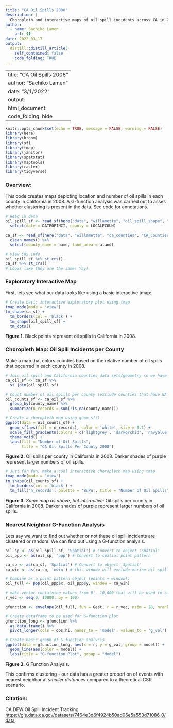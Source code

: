 ```yaml
---
title: "CA Oil Spills 2008"
description: |
  Choropleth and interactive maps of oil spill incidents across CA in 2008.
author:
  - name: Sachiko Lamen
    url: {}
date: 2022-03-17
output:
  distill::distill_article:
    self_contained: false
    code_folding: TRUE
---
```


---
title: "CA Oil Spills 2008"
author: "Sachiko Lamen"
date: "3/1/2022"
output: 
  html_document:
    code_folding: hide
---

```r
knitr::opts_chunk$set(echo = TRUE, message = FALSE, warning = FALSE)
library(here)
library(broom)
library(sf) 
library(tmap) 
library(janitor)
library(spatstat)
library(maptools)
library(raster)
library(tidyverse)
```


### Overview:
This code creates maps depicting location and number of oil spills in each county in California in 2008. A G-function analysis was carried out to asses whether clustering is present in the data. See code for annotations. 

```r
# Read in data
oil_spill_sf <- read_sf(here("data", "willamette", "oil_spill_shape", "Oil_Spill_Incident_Tracking_[ds394].shp")) %>%
  select(date = DATEOFINCI, county = LOCALECOUN)

ca_sf <- read_sf(here("data", "willamette", "ca_counties", "CA_Counties_TIGER2016.shp")) %>%
  clean_names() %>%
  select(county_name = name, land_area = aland)

# View CRS info
oil_spill_sf %>% st_crs()
ca_sf %>% st_crs()
# Looks like they are the same! Yay!
```

### Exploratory Interactive Map
First, lets see what our data looks like using a basic interactive tmap:

```r
# Create basic interactive exploratory plot using tmap
tmap_mode(mode = 'view')
tm_shape(ca_sf) +
  tm_borders(col = 'black') +
  tm_shape(oil_spill_sf) +
  tm_dots()
```

**Figure 1.** Black points represent oil spills in California in 2008.

### Choropleth Map: Oil Spill Incidents per County
Make a map that colors counties based on the relative number of oil spills that occurred in each county in 2008.

```r
# Join oil spill and California counties data sets/geometry so we have themn all in one place
ca_oil_sf <- ca_sf %>%
  st_join(oil_spill_sf)

# Count number of oil spills per county (exclude counties that have NA values)
oil_counts_sf <- ca_oil_sf %>%
  group_by(county_name) %>%
  summarize(n_records = sum(!is.na(county_name))) 

# Create a choropleth map using geom_sf()
ggplot(data = oil_counts_sf) +
  geom_sf(aes(fill = n_records), color = 'white', size = 0.1) +
  scale_fill_gradientn(colors = c('lightgrey', 'darkorchid', 'navyblue')) +
  theme_void() +
  labs(fill = "Number of Oil Spills",
       title = "CA Oil Spills Per County 2008")
```


**Figure 2.** Oil spills per county in California in 2008. Darker shades of purple represent larger numbers of oil spills.

```r
# Just for fun, make a cool interactive choropleth map using tmap
tmap_mode(mode = 'view')
tm_shape(oil_counts_sf) +
  tm_borders(col = 'black') +
  tm_fill('n_records', palette = 'BuPu', title = "Number of Oil Spills") 
```

**Figure 3.** *Same map as above, but interactive:* Oil spills per county in California in 2008. Darker shades of purple represent larger numbers of oil spills.

### Nearest Neighbor G-Function Analysis
Lets say we want to find out whether or not these oil spill incidents are clustered or random. We can find out using a G-function analysis.

```r
oil_sp <- as(oil_spill_sf, 'Spatial') # Convert to object 'Spatial'
oil_ppp <- as(oil_sp, 'ppp') # Convert to spatial point pattern

ca_sp <- as(ca_sf, 'Spatial') # Convert to object 'Spatial'
ca_win <- as(ca_sp, 'owin') # this window will exclude marine oil spills, but there is still enough data to perform G Function analysis without these observations

# Combine as a point pattern object (points + window):
oil_full <- ppp(oil_ppp$x, oil_ppp$y, window = ca_win) 

# make vector containing values from 0 - 10,000 that will be used to calculate G(r)
r_vec <- seq(0, 10000, by = 100) 
```

```r
gfunction <- envelope(oil_full, fun = Gest, r = r_vec, nsim = 20, nrank = 2) # Calculate the actual and theoretical G(r) values, using 20 simulations of CRS for the "theoretical" outcome (the processing time is very low so fewer simulations will run faster)

# Create dataframe to be used for G-function plot
gfunction_long <- gfunction %>%
  as.data.frame() %>%
  pivot_longer(cols = obs:hi, names_to = 'model', values_to = 'g_val')
```


```r
# Create basic graph of G-function analysis
ggplot(data = gfunction_long, aes(x = r, y = g_val, group = model)) +
  geom_line(aes(color = model)) +
  labs(title = "G-function Plot", group = "Model")
```

**Figure 3.**  G Function Analysis. 

This confirms clustering - our data has a greater proportion of events with nearest neighbor at *smaller distances* compared to a theoretical CSR scenario.


### Citation:
CA DFW Oil Spill Incident Tracking <https://gis.data.ca.gov/datasets/7464e3d6f4924b50ad06e5a553d71086_0/data>











